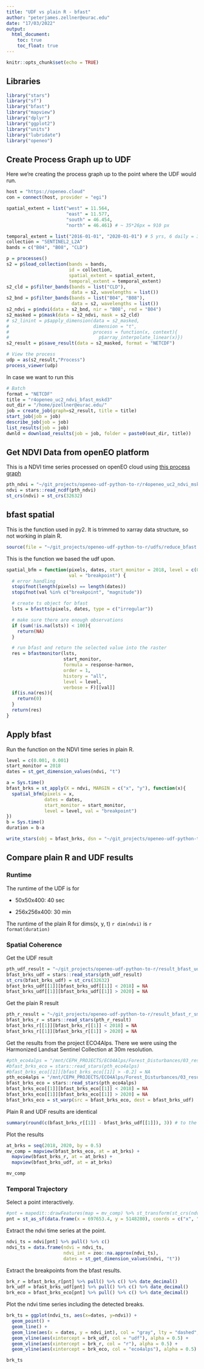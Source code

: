 ```yaml
---
title: "UDF vs plain R - bfast"
author: "peterjames.zellner@eurac.edu"
date: "17/03/2022"
output:
  html_document:
    toc: true
    toc_float: true
---
```


```r
knitr::opts_chunk$set(echo = TRUE)
```

## Libraries

```r
library("stars")
library("sf")
library("bfast")
library("mapview")
library("dplyr")
library("ggplot2")
library("units")
library("lubridate")
library("openeo")

```

## Create Process Graph up to UDF

Here we're creating the process graph up to the point where the UDF would run.

```r
host = "https://openeo.cloud"
con = connect(host, provider = "egi")

spatial_extent = list("west" = 11.564,
                      "east" = 11.577,
                      "south" = 46.454,
                      "north" = 46.461) # ~ 35*26px = 910 px

temporal_extent = list("2016-01-01", "2020-01-01") # 5 yrs, 6 daily = 365*5/6 = 300 ts
collection = "SENTINEL2_L2A" 
bands = c("B04", "B08", "CLD")

p = processes()
s2 = p$load_collection(bands = bands,
                       id = collection,
                       spatial_extent = spatial_extent,
                       temporal_extent = temporal_extent)
s2_cld = p$filter_bands(bands = list("CLD"),
                        data = s2, wavelengths = list())
s2_bnd = p$filter_bands(bands = list("B04", "B08"),
                        data = s2, wavelengths = list())
s2_ndvi = p$ndvi(data = s2_bnd, nir = "B08", red = "B04")
s2_masked = p$mask(data = s2_ndvi, mask = s2_cld)
# s2_linint = p$apply_dimension(data = s2_masked, 
#                               dimension = "t", 
#                               process = function(x, context){
#                                 p$array_interpolate_linear(x)})
s2_result = p$save_result(data = s2_masked, format = "NETCDF")

# View the process
udp = as(s2_result,"Process")
process_viewer(udp)
```

In case we want to run this

```r
# Batch
format = "NETCDF"
title = "r4openeo_uc2_ndvi_bfast_mskd3"
out_dir = "/home/pzellner@eurac.edu/"
job = create_job(graph=s2_result, title = title)
start_job(job = job)
describe_job(job = job)
list_results(job = job)
dwnld = download_results(job = job, folder = paste0(out_dir, title))
```

## Get NDVI Data from openEO platform

This is a NDVI time series processed on openEO cloud using [this process graph](%22~/git_projects/openeo-udf-python-to-r/r4openeo_uc2_ndvi_mskd.R%22)

```r
pth_ndvi = "~/git_projects/openeo-udf-python-to-r/r4openeo_uc2_ndvi_mskd_small.nc"
ndvi = stars::read_ncdf(pth_ndvi)
st_crs(ndvi) = st_crs(32632)
```

## bfast spatial

This is the function used in py2. It is trimmed to xarray data structure, so not working in plain R.

```r
source(file = "~/git_projects/openeo-udf-python-to-r/udfs/reduce_bfast.R")
```

This is the function we based the udf upon.

```r
spatial_bfm = function(pixels, dates, start_monitor = 2018, level = c(0.001, 0.001),
                       val = "breakpoint") {
  # error handling
  stopifnot(length(pixels) == length(dates))
  stopifnot(val %in% c("breakpoint", "magnitude"))

  # create ts object for bfast
  lsts = bfastts(pixels, dates, type = c("irregular"))

  # make sure there are enough observations
  if (sum(!is.na(lsts)) < 100){
    return(NA)
  }

  # run bfast and return the selected value into the raster
  res = bfastmonitor(lsts,
                     start_monitor,
                     formula = response~harmon,
                     order = 1,
                     history = "all",
                     level = level,
                     verbose = F)[[val]]
  if(is.na(res)){
    return(0)
  }
  return(res)
}
```

## Apply bfast

Run the function on the NDVI time series in plain R.

```r
level = c(0.001, 0.001)
start_monitor = 2018
dates = st_get_dimension_values(ndvi, "t")

a = Sys.time()
bfast_brks = st_apply(X = ndvi, MARGIN = c("x", "y"), function(x){
  spatial_bfm(pixels = x, 
              dates = dates, 
              start_monitor = start_monitor, 
              level = level, val = "breakpoint")
})
b = Sys.time()
duration = b-a

write_stars(obj = bfast_brks, dsn = "~/git_projects/openeo-udf-python-to-r/result_bfast_r_small.nc")
```

## Compare plain R and UDF results

### Runtime

The runtime of the UDF is for

-   50x50x400: 40 sec

-   256x256x400: 30 min

The runtime of the plain R for dims(x, y, t) `r dim(ndvi)` is `r format(duration)`

### Spatial Coherence

Get the UDF result

```r
pth_udf_result = "~/git_projects/openeo-udf-python-to-r/result_bfast_udf_small.nc"
bfast_brks_udf = stars::read_stars(pth_udf_result)
st_crs(bfast_brks_udf) = st_crs(32632)
bfast_brks_udf[[1]][bfast_brks_udf[[1]] < 2018] = NA
bfast_brks_udf[[1]][bfast_brks_udf[[1]] > 2020] = NA
```

Get the plain R result

```r
pth_r_result = "~/git_projects/openeo-udf-python-to-r/result_bfast_r_small.nc"
bfast_brks_r = stars::read_stars(pth_r_result)
bfast_brks_r[[1]][bfast_brks_r[[1]] < 2018] = NA
bfast_brks_r[[1]][bfast_brks_r[[1]] > 2020] = NA
```

Get the results from the project ECO4Alps. There we were using the Harmonized Landsat Sentinel Collection at 30m resolution.

```r
#pth_eco4alps = "/mnt/CEPH_PROJECTS/ECO4Alps/Forest_Disturbances/03_results/bfast/magn_2016_2020_start_2018_level_0.001.tif"
#bfast_brks_eco = stars::read_stars(pth_eco4alps)
#bfast_brks_eco[[1]][bfast_brks_eco[[1]] > -0.2] = NA
pth_eco4alps = "/mnt/CEPH_PROJECTS/ECO4Alps/Forest_Disturbances/03_results/bfast/brks_2016_2020_start_2018_level_0.001.tif"
bfast_brks_eco = stars::read_stars(pth_eco4alps)
bfast_brks_eco[[1]][bfast_brks_eco[[1]] < 2018] = NA
bfast_brks_eco[[1]][bfast_brks_eco[[1]] > 2020] = NA
bfast_brks_eco = st_warp(src = bfast_brks_eco, dest = bfast_brks_udf)
```

Plain R and UDF results are identical

```r
summary(round(c(bfast_brks_r[[1]] - bfast_brks_udf[[1]]), 3)) # to the 3rd decimal
```

Plot the results

```r
at_brks = seq(2018, 2020, by = 0.5)
mv_comp = mapview(bfast_brks_eco, at = at_brks) + 
  mapview(bfast_brks_r, at = at_brks) + 
  mapview(bfast_brks_udf, at = at_brks)

mv_comp
```

### Temporal Trajectory

Select a point interactively.

```r
#pnt = mapedit::drawFeatures(map = mv_comp) %>% st_transform(st_crs(ndvi))
pnt = st_as_sf(data.frame(x = 697653.4, y = 5148280), coords = c("x", "y"), crs = st_crs(32632))
```

Extract the ndvi time series at the point.

```r
ndvi_ts = ndvi[pnt] %>% pull() %>% c()
ndvi_ts = data.frame(ndvi = ndvi_ts, 
                     ndvi_int = zoo::na.approx(ndvi_ts),
                     dates = st_get_dimension_values(ndvi, "t"))
```

Extract the breakpoints from the bfast results.

```r
brk_r = bfast_brks_r[pnt] %>% pull() %>% c() %>% date_decimal()
brk_udf = bfast_brks_udf[pnt] %>% pull() %>% c() %>% date_decimal()
brk_eco = bfast_brks_eco[pnt] %>% pull() %>% c() %>% date_decimal()
```

Plot the ndvi time series including the detected breaks.

```r
brk_ts = ggplot(ndvi_ts, aes(x=dates, y=ndvi)) +
  geom_point() + 
  geom_line() +
  geom_line(aes(x = dates, y = ndvi_int), col = "gray", lty = "dashed", alpha = 0.5) + 
  geom_vline(aes(xintercept = brk_udf, col = "udf"), alpha = 0.5) + 
  geom_vline(aes(xintercept = brk_r, col = "r"), alpha = 0.5) + 
  geom_vline(aes(xintercept = brk_eco, col = "eco4alps"), alpha = 0.5)

brk_ts
```
